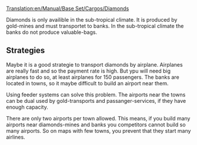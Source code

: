 [[Translation:en/Manual/Base Set/Cargos/Diamonds]]
{{en/Manual/Base Set/Cargos/Cargo|
name=Diamonds|
image=en/Manual/Base Set/Cargos/Diamonds.png|
produced=[[en/Manual/Base Set/Industries/Diamond Mine]]|
accepted=[[en/Manual/Base Set/Industries/Bank]]
}}
{{en/Stub}}

Diamonds is only availible in the sub-tropical climate. It is produced by gold-mines and must transportet to banks. In the sub-tropical climate the banks do not produce valuable-bags.

== Strategies ==
Maybe it is a good strategie to transport diamonds by airplane. Airplanes are really fast and so the payment rate is high. But ypu will need big airplanes to do so, at least airplanes for 150 passengers. The banks are located in towns, so it maybe difficult to build an airport near them.

Using feeder systems can solve this problem. The airports near the towns can be dual used by gold-transports and passanger-services, if they have enough capacity.

There are only two airports per town allowed. This means, if you build many airports near diamonds-mines and banks you competitors cannot build so many airports. So on maps with few towns, you prevent that they start many airlines.